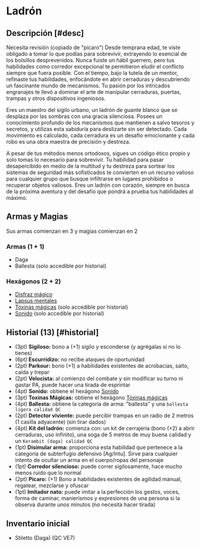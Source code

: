 
# Ladrón

<Bleed>
  <Screenshot src={thiefPic} alt="placeholder" full />
</Bleed>

## Descripción [#desc]

<Callout type="warning" emoji="🔎">
  Necesita revisión (copiado de "pícaro")
</Callout>
Desde temprana edad, te viste obligado a tomar lo que podías para sobrevivir, extrayendo lo esencial de los bolsillos desprevenidos. Nunca fuiste un hábil guerrero, pero tus habilidades como corredor excepcional te permitieron eludir el conflicto siempre que fuera posible. Con el tiempo, bajo la tutela de un mentor, refinaste tus habilidades, enfocándote en abrir cerraduras y descubriendo un fascinante mundo de mecanismos. Tu pasión por los intricados engranajes te llevó a dominar el arte de manipular cerraduras, puertas, trampas y otros dispositivos ingeniosos.

Eres un maestro del sigilo urbano, un ladrón de guante blanco que se desplaza por las sombras con una gracia silenciosa. Posees un conocimiento profundo de los mecanismos que mantienen a salvo tesoros y secretos, y utilizas esta sabiduría para deslizarte sin ser detectado. Cada movimiento es calculado, cada cerradura es un desafío emocionante y cada robo es una obra maestra de precisión y destreza.

A pesar de tus métodos menos ortodoxos, sigues un código ético propio y solo tomas lo necesario para sobrevivir. Tu habilidad para pasar desapercibido en medio de la multitud y tu destreza para sortear los sistemas de seguridad más sofisticados te convierten en un recurso valioso para cualquier grupo que busque infiltrarse en lugares prohibidos o recuperar objetos valiosos. Eres un ladrón con corazón, siempre en busca de la próxima aventura y del desafío que pondrá a prueba tus habilidades al máximo.

## Armas y Magias
Sus armas comienzan en 3 y magias comienzan en 2

### Armas (1 + 1)

- Daga
- Ballesta (solo accedible por historial) 

### Hexágonos (2 + 2)

- [Disfraz mágico](/docs/list-hexagons/e16)
- [Lapsus mentales](/docs/list-hexagons/e06L1)
- [Tóxinas mágicas](/docs/list-hexagons/e15L1) (solo accedible por historial) 
- [Sonido](/docs/list-hexagons/e02L1) (solo accedible por historial) 

## Historial (13) [#historial]

- (3pt) **Sigiloso:** bono a (+1) sigilo y esconderse (y agrégalas si no lo tienes)
- (6pt) **Escurridizo:** <Pill type="c"/> no recibe ataques de oportunidad
- (2pt) **Parkour:** bono (+1) a habilidades existentes de acrobacias, salto, caída y trepar
- (2pt) **Velocista:** <Pill type="s"/><Pill type="ex"/> al comienzo del combate y sin modificar su turno ni gastar PA, puede hacer una tirada de esprintar
- (4pt) **Sonido:** obtiene el hexágono [Sonido](/docs/list-hexagons/e02L1)
- (3pt) **Toxinas Mágicas:** obtiene el hexágono [Tóxinas mágicas](/docs/list-hexagons/e15L1)
- (4pt) **Ballesta:** obtiene la categoría de arma: "ballesta" y una `ballesta ligera calidad QC`
- (2pt) **Detector viviente:** <Pill type="c"/> puede percibir trampas en un radio de 2 metros (1 casilla adyacente) (sin tirar dados)
- (4pt) **Kit del ladrón:** comienza con: un kit de cerrajería (bono (+2) a abrir cerraduras, uso infinito), una soga de 5 metros de muy buena calidad y un `Kerambit (daga) calidad QC`
- (1pt) **Disimular arma:** <Pill type="h"/> proporciona esta habilidad que pertenece a la categoría de subterfugio defensivo [Ag/Intu]. Sirve para cualquier intento de ocultar un arma en el cuerpo/ropas del personaje
- (1pt) **Corredor silencioso:** <Pill type="c"/> puede correr sigilosamente, hace mucho menos ruido que lo normal
- (2pt) **Pícaro:** (+1) Bono a habilidades existentes de agilidad manual, regatear, mezclarse y ofuscar
- (1pt) **Imitador nato:** <Pill type="c"/> puede imitar a la perfección los gestos, voces, forma de caminar, manierismos y expresiones de una persona si la observa durante unos minutos (no necesita hacer tirada)


## Inventario inicial

- Stiletto (Daga) (QC VE7) 
